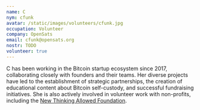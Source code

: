 ```yaml
---
name: C
nym: cfunk
avatar: /static/images/volunteers/cfunk.jpg
occupation: Volunteer
company: OpenSats
email: cfunk@opensats.org
nostr: TODO
volunteer: true
---
```


C has been working in the Bitcoin startup ecosystem since 2017, collaborating
closely with founders and their teams. Her diverse projects have led to the
establishment of strategic partnerships, the creation of educational content
about Bitcoin self-custody, and successful fundraising initiatives. She is also
actively involved in volunteer work with non-profits, including the [New
Thinking Allowed Foundation][NTAF].

[NTAF]: https://www.newthinkingallowed.org
